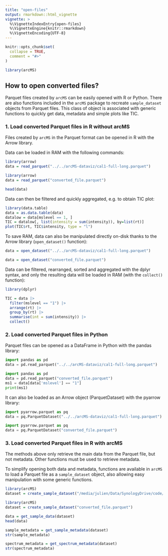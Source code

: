 ```yaml
---
title: "open-files"
output: rmarkdown::html_vignette
vignette: >
  %\VignetteIndexEntry{open-files}
  %\VignetteEngine{knitr::rmarkdown}
  %\VignetteEncoding{UTF-8}
---
```


```r
knitr::opts_chunk$set(
  collapse = TRUE,
  comment = "#>"
)
```

```r
library(arcMS)
```

## How to open converted files?

Parquet files created by `arcMS` can be easily opened with R or Python. There are also functions included in the `arcMS` package to recreate `sample_dataset` objects from Parquet files. This class of object is associated with generic functions to quickly get data, metadata and simple plots like TIC.

### 1. Load converted Parquet files in R without arcMS

Files created by `arcMS` in the Parquet format can be opened in R with the Arrow library.

Data can be loaded in RAM with the following commands:

```r
library(arrow)
data = read_parquet("../../arcMS-dataviz/cal1-full-long.parquet")
```

```r
library(arrow)
data = read_parquet("converted_file.parquet")
```

```r
head(data)
```

Data can then be filtered and quickly aggregated, e.g. to obtain TIC plot:

```r
library(data.table)
data = as.data.table(data)
datalow = data[mslevel == 1, ]
TIC = datalow[, list(intensity = sum(intensity)), by=list(rt)]
plot(TIC$rt, TIC$intensity, type = "l")
```

To save RAM, data can also be manipulated directly on-disk thanks to the Arrow library (`open_dataset()` function):

```r
data = open_dataset("../../arcMS-dataviz/cal1-full-long.parquet")
```

```r
data = open_dataset("converted_file.parquet")
```

Data can be filtered, rearranged, sorted and aggregated with the dplyr syntax, and only the resulting data will be loaded in RAM (with the `collect()` function):

```r
library(dplyr)

TIC = data |>
  filter(mslevel == "1") |>
  arrange(rt) |>
  group_by(rt) |> 
  summarise(int = sum(intensity)) |> 
  collect()
```

### 2. Load converted Parquet files in Python

Parquet files can be opened as a DataFrame in Python with the pandas library:

```python
import pandas as pd
data = pd.read_parquet("../../arcMS-dataviz/cal1-full-long.parquet")
```

```python
import pandas as pd
data = pd.read_parquet("converted_file.parquet")
ms1 = data[data['mslevel'] == "1"]
print(ms1)
```

It can also be loaded as an Arrow object (ParquetDataset) with the pyarrow library:

```python
import pyarrow.parquet as pq
data = pq.ParquetDataset("../../arcMS-dataviz/cal1-full-long.parquet")
```

```python
import pyarrow.parquet as pq
data = pq.ParquetDataset("converted_file.parquet")
```

### 3. Load converted Parquet files in R with arcMS

The methods above only retrieve the main data from the Parquet file, but not metadata. Other functions must be used to retrieve metadata.

To simplify opening both data and metadata, functions are available in `arcMS` to load a Parquet file as a `sample_dataset` object, also allowing easy manipulation with some generic functions.

```r
library(arcMS)
dataset = create_sample_dataset("/media/julien/Data/SynologyDrive/code/R/parquet-MS/cal 1_replicate_1_with_metadata.parquet")  
```

```r
library(arcMS)
dataset = create_sample_dataset("converted_file.parquet")  
```

```r
data = get_sample_data(dataset)
head(data)
```

```r
sample_metadata = get_sample_metadata(dataset)
str(sample_metadata)
```

```r
spectrum_metadata = get_spectrum_metadata(dataset)
str(spectrum_metadata)
```

```r

```
